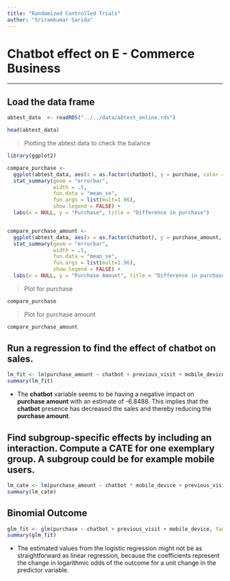 ```yaml
---
title: "Randomized Controlled Trials"
author: "Sriramkumar Sarida"
---
```


# Chatbot effect on E - Commerce Business

------------------------------------------------------------------------

## Load the data frame

```r
abtest_data  <- readRDS("../../data/abtest_online.rds")
```

```r
head(abtest_data)
```

> Plotting the abtest data to check the balance

```r
library(ggplot2)

compare_purchase <- 
  ggplot(abtest_data, aes(x = as.factor(chatbot), y = purchase, color = as.factor(chatbot))) +
  stat_summary(geom = "errorbar", 
               width = .5,
               fun.data = "mean_se", 
               fun.args = list(mult=1.96),
               show.legend = FALSE) +
  labs(x = NULL, y = "Purchase", title = "Difference in purchase")


compare_purchase_amount <- 
  ggplot(abtest_data, aes(x = as.factor(chatbot), y = purchase_amount, color = as.factor(chatbot))) +
  stat_summary(geom = "errorbar", 
               width = .5,
               fun.data = "mean_se", 
               fun.args = list(mult=1.96),
               show.legend = FALSE) +
  labs(x = NULL, y = "Purchase Amount", title = "Difference in purchase amount")
```

> Plot for purchase

```r
compare_purchase
```

> Plot for purchase amount

```r
compare_purchase_amount
```

## Run a regression to find the effect of chatbot on sales.

```r
lm_fit <- lm(purchase_amount ~ chatbot + previous_visit + mobile_device, data=abtest_data)
summary(lm_fit)
```

-   The **chatbot** variable seems to be having a negative impact on **purchase amount** with an estimate of -6.8488. This implies that the **chatbot** presence has decreased the sales and thereby reducing the **purchase amount**.

## Find subgroup-specific effects by including an interaction. Compute a CATE for one exemplary group. A subgroup could be for example mobile users.

```r
lm_cate <- lm(purchase_amount ~ chatbot * mobile_device + previous_visit, data=abtest_data)
summary(lm_cate)
```

## Binomial Outcome

```r
glm_fit <- glm(purchase ~ chatbot + previous_visit + mobile_device, family=binomial, data=abtest_data)
summary(glm_fit)
```

-   The estimated values from the logistic regression might not be as straightforward as linear regression, because the coefficients represent the change in logarithmic odds of the outcome for a unit change in the predictor variable.
